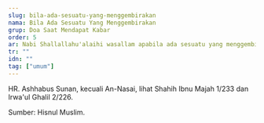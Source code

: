 ```yaml
---
slug: bila-ada-sesuatu-yang-menggembirakan
nama: Bila Ada Sesuatu Yang Menggembirakan
grup: Doa Saat Mendapat Kabar
order: 5
ar: Nabi Shallallahu'alaihi wasallam apabila ada sesuatu yang menggembirakan atau menyenangkannya, beliau bersujud, karena syukur kepada Allah Yang Maha Suci dan Maha Tinggi.
tr: ""
idn: ""
tag: ["umum"]
---
```


HR. Ashhabus Sunan, kecuali An-Nasai, lihat Shahih Ibnu Majah 1/233 dan Irwa'ul Ghalil 2/226.

Sumber: Hisnul Muslim.
